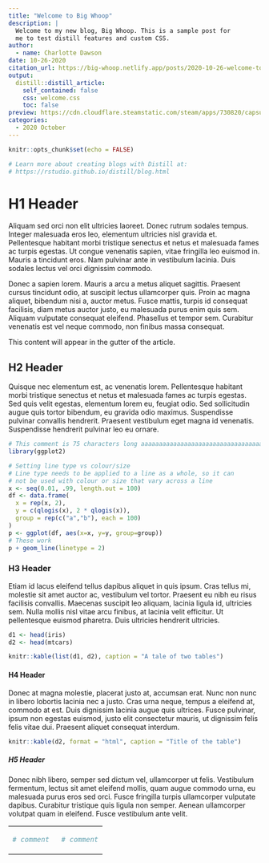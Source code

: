 ```yaml
---
title: "Welcome to Big Whoop"
description: |
  Welcome to my new blog, Big Whoop. This is a sample post for
  me to test distill features and custom CSS.
author:
  - name: Charlotte Dawson
date: 10-26-2020
citation_url: https://big-whoop.netlify.app/posts/2020-10-26-welcome-to-big-whoop/
output:
  distill::distill_article:
    self_contained: false
    css: welcome.css
    toc: false
preview: https://cdn.cloudflare.steamstatic.com/steam/apps/730820/capsule_616x353.jpg
categories:
  - 2020 October
---
```


```r
knitr::opts_chunk$set(echo = FALSE)

# Learn more about creating blogs with Distill at:
# https://rstudio.github.io/distill/blog.html

```

# H1 Header

Aliquam sed orci non elit ultricies laoreet. Donec rutrum sodales tempus. 
Integer malesuada eros leo, elementum ultricies nisl gravida et. Pellentesque 
habitant morbi tristique senectus et netus et malesuada fames ac turpis egestas. 
Ut congue venenatis sapien, vitae fringilla leo euismod in. Mauris a tincidunt 
eros. Nam pulvinar ante in vestibulum lacinia. Duis sodales lectus vel orci 
dignissim commodo. 

Donec a sapien lorem. Mauris a arcu a metus aliquet sagittis. 
Praesent cursus tincidunt odio, at suscipit lectus ullamcorper quis. Proin ac 
magna aliquet, bibendum nisi a, auctor metus. Fusce mattis, turpis id consequat 
facilisis, diam metus auctor justo, eu malesuada purus enim quis sem. Aliquam 
vulputate consequat eleifend. Phasellus et tempor sem. Curabitur venenatis est 
vel neque commodo, non finibus massa consequat.

<aside>
This content will appear in the gutter of the article.
</aside>

## H2 Header

Quisque nec elementum est, ac venenatis lorem. Pellentesque habitant morbi 
tristique senectus et netus et malesuada fames ac turpis egestas. Sed quis 
velit egestas, elementum lorem eu, feugiat odio. Sed sollicitudin augue quis 
tortor bibendum, eu gravida odio maximus. Suspendisse pulvinar convallis 
hendrerit. Praesent vestibulum eget magna id venenatis. Suspendisse hendrerit 
pulvinar leo eu ornare. 

```r
# This comment is 75 characters long aaaaaaaaaaaaaaaaaaaaaaaaaaaaaaaaaaaaa
library(ggplot2)

# Setting line type vs colour/size
# Line type needs to be applied to a line as a whole, so it can
# not be used with colour or size that vary across a line
x <- seq(0.01, .99, length.out = 100)
df <- data.frame(
  x = rep(x, 2),
  y = c(qlogis(x), 2 * qlogis(x)),
  group = rep(c("a","b"), each = 100)
)
p <- ggplot(df, aes(x=x, y=y, group=group))
# These work
p + geom_line(linetype = 2)
```

### H3 Header

Etiam id lacus eleifend tellus dapibus aliquet in quis ipsum. Cras tellus mi, 
molestie sit amet auctor ac, vestibulum vel tortor. Praesent eu nibh eu risus 
facilisis convallis. Maecenas suscipit leo aliquam, lacinia ligula id, ultricies 
sem. Nulla mollis nisl vitae arcu finibus, at lacinia velit efficitur. Ut 
pellentesque euismod pharetra. Duis ultricies hendrerit ultricies.

```r
d1 <- head(iris)
d2 <- head(mtcars)

knitr::kable(list(d1, d2), caption = "A tale of two tables")
```


#### H4 Header

Donec at magna molestie, placerat justo at, accumsan erat. Nunc non nunc in 
libero lobortis lacinia nec a justo. Cras urna neque, tempus a eleifend at, 
commodo at est. Duis dignissim lacinia augue quis ultrices. Fusce pulvinar, 
ipsum non egestas euismod, justo elit consectetur mauris, ut dignissim felis 
felis vitae dui. Praesent aliquet consequat interdum. 

```r
knitr::kable(d2, format = "html", caption = "Title of the table")
```

##### H5 Header

Donec nibh libero, semper sed dictum vel, ullamcorper ut felis. Vestibulum 
fermentum, lectus sit amet eleifend mollis, quam augue commodo urna, eu 
malesuada purus eros sed orci. Fusce fringilla turpis ullamcorper vulputate 
dapibus. Curabitur tristique quis ligula non semper. Aenean ullamcorper 
volutpat quam in eleifend. Fusce vestibulum ante velit.

<table class="table table-condensed"><tbody><tr><td align="left">
```r
# comment 
```
</td><td align="left">
```r
# comment
```
</td></tr></tbody></table>
